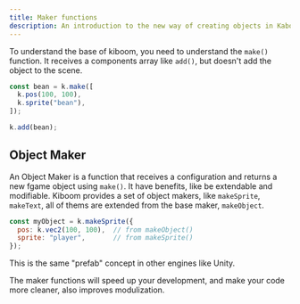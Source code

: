 ```yaml
---
title: Maker functions
description: An introduction to the new way of creating objects in Kaboom.js
---
```



To understand the base of kiboom, you need to understand the `make()` function.
It receives a components array like `add()`, but doesn't add the object to the
scene.

```js
const bean = k.make([
  k.pos(100, 100),
  k.sprite("bean"),
]);

k.add(bean);
```

## Object Maker

An Object Maker is a function that receives a configuration and returns
a new fgame object using `make()`. It have benefits, like be extendable and
modifiable. Kiboom provides a set of object makers, like `makeSprite`,
`makeText`, all of thems are extended from the base maker, `makeObject`.

```js
const myObject = k.makeSprite({
  pos: k.vec2(100, 100),  // from makeObject()
  sprite: "player",       // from makeSprite()
});
```

<Aside type="note" >
This is the same "prefab" concept in other engines like Unity.
</Aside>

The maker functions will speed up your development, and make your code more
cleaner, also improves modulization. 